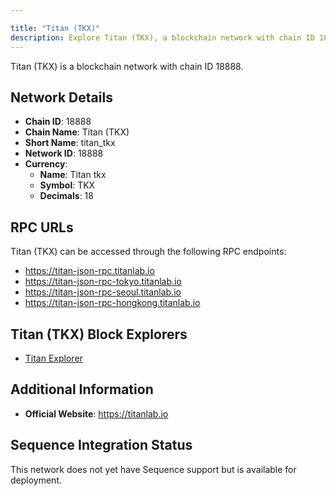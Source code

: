 ```yaml
---

title: "Titan (TKX)"
description: Explore Titan (TKX), a blockchain network with chain ID 18888. Learn about its native currency, Titan tkx, and how to interact with the network.
---
```




Titan (TKX) is a blockchain network with chain ID 18888.

## Network Details

- **Chain ID**: 18888
- **Chain Name**: Titan (TKX)
- **Short Name**: titan_tkx
- **Network ID**: 18888
- **Currency**: 
  - **Name**: Titan tkx
  - **Symbol**: TKX
  - **Decimals**: 18

## RPC URLs

Titan (TKX) can be accessed through the following RPC endpoints:

- https://titan-json-rpc.titanlab.io
- https://titan-json-rpc-tokyo.titanlab.io
- https://titan-json-rpc-seoul.titanlab.io
- https://titan-json-rpc-hongkong.titanlab.io

## Titan (TKX) Block Explorers

- [Titan Explorer](https://tkxscan.io/Titan)

## Additional Information

- **Official Website**: https://titanlab.io

## Sequence Integration Status

This network does not yet have Sequence support but is available for deployment.
